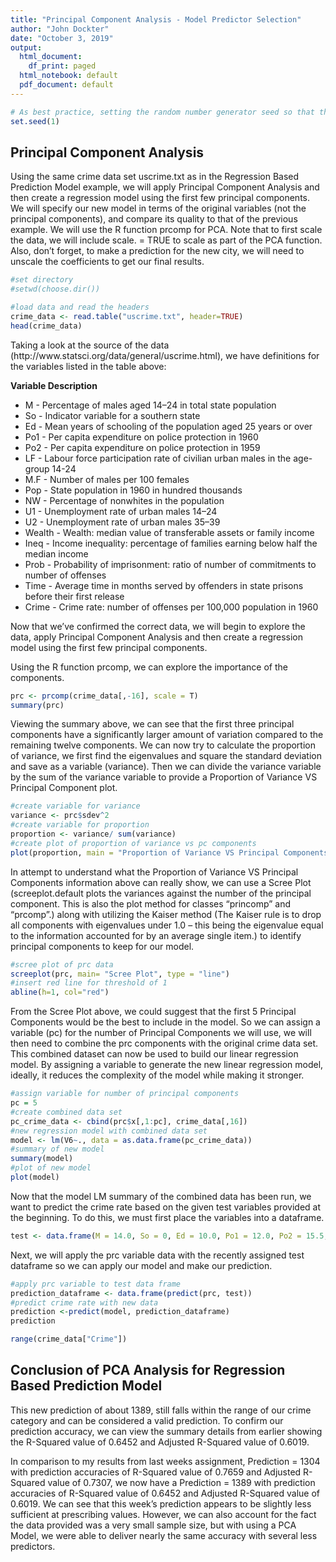 ```yaml
---
title: "Principal Component Analysis - Model Predictor Selection"
author: "John Dockter"
date: "October 3, 2019"
output:
  html_document:
    df_print: paged
  html_notebook: default
  pdf_document: default
---
```

```r
# As best practice, setting the random number generator seed so that the results are reproducible
set.seed(1)
```

## Principal Component Analysis

Using the same crime data set uscrime.txt as in the Regression Based Prediction Model example, we will apply Principal Component Analysis and then create a regression model using the first few principal components. We will specify our new model in
terms of the original variables (not the principal components), and compare its quality to that of the previous example. We will use the R function prcomp for PCA. Note that to first scale the data, we will include scale. = TRUE to scale as part of the PCA function. Also, don’t forget, to make a prediction for the new city, we will need to unscale the coefficients to get our final results.

```r
#set directory
#setwd(choose.dir())

#load data and read the headers
crime_data <- read.table("uscrime.txt", header=TRUE)
head(crime_data)
```

Taking a look at the source of the data (http://www.statsci.org/data/general/uscrime.html), we have definitions for the variables listed in the table above: 

**Variable	 	Description**

* M - Percentage of males aged 14–24 in total state population
* So - Indicator variable for a southern state
* Ed	- Mean years of schooling of the population aged 25 years or over
* Po1 - Per capita expenditure on police protection in 1960
* Po2 - Per capita expenditure on police protection in 1959
* LF - Labour force participation rate of civilian urban males in the age-group 14-24
* M.F - Number of males per 100 females
* Pop - State population in 1960 in hundred thousands
* NW - Percentage of nonwhites in the population
* U1 - Unemployment rate of urban males 14–24
* U2 - Unemployment rate of urban males 35–39
* Wealth - Wealth: median value of transferable assets or family income
* Ineq - Income inequality: percentage of families earning below half the median income
* Prob - Probability of imprisonment: ratio of number of commitments to number of offenses
* Time - Average time in months served by offenders in state prisons before their first release
* Crime - Crime rate: number of offenses per 100,000 population in 1960


Now that we've confirmed the correct data, we will begin to explore the data, apply Principal Component Analysis and then create a regression model using the first few principal components.

Using the R function prcomp, we can explore the importance of the components.
```r
prc <- prcomp(crime_data[,-16], scale = T)
summary(prc)
```

Viewing the summary above, we can see that the first three principal components have a significantly larger amount of variation compared to the remaining twelve components. We can now try to calculate the proportion of variance, we first find the eigenvalues and square the standard deviation and save as a variable (variance). Then we can divide the variance variable by the sum of the variance variable to provide a Proportion of Variance VS Principal Component plot. 

```r
#create variable for variance 
variance <- prc$sdev^2
#create variable for proportion
proportion <- variance/ sum(variance)
#create plot of proportion of variance vs pc components
plot(proportion, main = "Proportion of Variance VS Principal Components", xlab = "Principal Components", ylab = "Proportion of Variance", type = "b", col="blue")
```

In attempt to understand what the Proportion of Variance VS Principal Components information above can really show, we can use a Scree Plot (screeplot.default plots the variances against the number of the principal component. This is also the plot method for classes "princomp" and "prcomp".) along with utilizing the Kaiser method (The Kaiser rule is to drop all components with eigenvalues under 1.0 – this being the eigenvalue equal to the information accounted for by an average single item.) to identify principal components to keep for our model. 

```r
#scree plot of prc data
screeplot(prc, main= "Scree Plot", type = "line")
#insert red line for threshold of 1
abline(h=1, col="red")
```

From the Scree Plot above, we could suggest that the first 5 Principal Components would be the best to include in the model. So we can assign a variable (pc) for the number of Principal Components we will use, we will then need to combine the prc components with the original crime data set. This combined dataset can now be used to build our linear regression model. By assigning a variable to generate the new linear regression model, ideally, it reduces the complexity of the model while making it stronger.

```r
#assign variable for number of principal components
pc = 5
#create combined data set
pc_crime_data <- cbind(prc$x[,1:pc], crime_data[,16])
#new regression model with combined data set
model <- lm(V6~., data = as.data.frame(pc_crime_data))
#summary of new model
summary(model)
#plot of new model
plot(model)
```

Now that the model LM summary of the combined data has been run, we want to predict the crime rate based on the given test variables provided at the beginning. To do this, we must first place the variables into a dataframe. 

```r
test <- data.frame(M = 14.0, So = 0, Ed = 10.0, Po1 = 12.0, Po2 = 15.5, LF = 0.640, M.F = 94.0, Pop = 150, NW = 1.1, U1 = 0.120, U2 = 3.6, Wealth = 3200, Ineq = 20.1, Prob = 0.040, Time = 39.0)
```

Next, we will apply the prc variable data with the recently assigned test dataframe so we can apply our model and make our prediction.

```r
#apply prc variable to test data frame
prediction_dataframe <- data.frame(predict(prc, test))
#predict crime rate with new data
prediction <-predict(model, prediction_dataframe)
prediction
```

```r
range(crime_data["Crime"])
```

## Conclusion of PCA Analysis for Regression Based Prediction Model

This new prediction of about 1389, still falls within the range of our crime category and can be considered a valid prediction. To confirm our prediction accuracy, we can view the summary details from earlier showing the R-Squared value of 0.6452 and Adjusted R-Squared value of 0.6019. 

In comparison to my results from last weeks assignment, Prediction = 1304 with prediction accuracies of R-Squared value of 0.7659 and Adjusted R-Squared value of 0.7307, we now have a Prediction = 1389 with prediction accuracies of R-Squared value of 0.6452 and Adjusted R-Squared value of 0.6019. We can see that this week's prediction appears to be slightly less sufficient at prescribing values. However, we can also account for the fact the data provided was a very small sample size, but with using a PCA Model, we were able to deliver nearly the same accuracy with several less predictors. 

